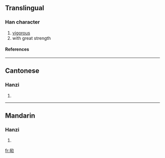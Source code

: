 ==Translingual==
===Han character===
{{Han char|rn=19|rad=力|as=08|sn=10|four=|canj=竹心大尸 (HPKS)}}
# [[vigorous]]
# with great strength
====References====
{{Han ref|kx=0148.040|hdz=10373.060|uh=351E|ud=13598}}

----
==Cantonese==
===Hanzi===
{{yue-hanzi|jyut=|y=fai3}}
# {{defn|Cantonese}}

----
==Mandarin==
===Hanzi===
{{cmn-hanzi|pin=[[kuài]] (kuai4), [[kuàng]] (kuang4), [[wàng]] (wang4)|wg=k'uai<sup>4</sup>, k'uang<sup>4</sup>, wang<sup>4</sup>}}
# {{defn|Mandarin}}

[[fr:㔞]]